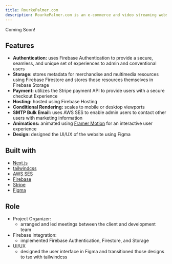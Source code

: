 ```yaml
---
title: RourkePalmer.com
description: RourkePalmer.com is an e-commerce and video streaming website supporting the production of Rourke Palmer's Sci-Fi novels.
---
```


Coming Soon!

## Features

- **Authentication:** uses Firebase Authentication to provide a secure, seamless, and unique set of experiences to admin and conventional users
- **Storage:** stores metadata for merchandise and multimedia resources using Firebase Firestore and stores those resources themselves in Firebase Storage
- **Payment:** utilizes the Stripe payment API to provide users with a secure checkout Experience
- **Hosting:** hosted using Firebase Hosting
- **Conditional Rendering:** scales to mobile or desktop viewports
- **SMTP Bulk Email:** uses AWS SES to enable admin users to contact other users with marketing information
- **Animations:** animated using [Framer Motion](https://www.framer.com/motion/transition/) for an interactive user experience
- **Design:** designed the UI/UX of the website using Figma

## Built with

- [Next.js](https://nextjs.org)
- [tailwindcss](https://tailwindcss.com)
- [AWS SES](https://aws.amazon.com/ses/)
- [Firebase](https://firebase.google.com/)
- [Stripe](https://stripe.com/?utm_campaign=US_en_Search_Brand_Stripe_EXA-20047966507&utm_medium=cpc&utm_source=google&ad_content=670151298446&utm_term=stripe&utm_matchtype=e&utm_adposition=&utm_device=c&gclid=CjwKCAjwxaanBhBQEiwA84TVXIHzn5LjxwZ0UEk4OwetBQB-79V3S5nlY26NDnkZwjW23H9-_P7O-xoC2E8QAvD_BwE)
- [Figma](https://www.figma.com/)

## Role

- Project Organizer:
  - arranged and led meetings between the client and development team
- Firebase Integration:
  - implemented Firebase Authentication, Firestore, and Storage
- UI/UX
  - designed the user interface in Figma and transitioned those designs to tsx with tailwindcss
